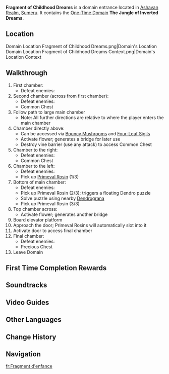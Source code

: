 {{Domain Infobox
|image        = Domain Fragment of Childhood Dreams.png
|type         = One-Time
|description  = This was once a dreamland paradise of a child of the forest, constructed based on how other children would describe the woods. In their memories, the forest was incredibly vast, much like the world itself. The forest was also immensely deep, just like fate itself. Although the dimensions of the world and the true depth of destiny would ultimately disappoint, the fantasy of them endures deep within this nursery.
|region       = Sumeru
|subregion    = Dharma Forest
|area         = Ashavan Realm
|recElements  = Dendro
|recLevel     = WL-dependent
|requiredAR   = 24
}}
{{Description|This was once upon a time a curious dream filled with adventure, a playground for children, but it has long been infested with [[Withering]]-corrupted [[Fungi]] and things worse still &mdash; yes, the beasts that bring calamity, too, have occupied this place...|The Jungle of Inverted Dreams}}
'''Fragment of Childhood Dreams''' is a domain entrance located in [[Ashavan Realm]], [[Sumeru]]. It contains the [[One-Time Domain]] '''The Jungle of Inverted Dreams'''.

==Location==
<gallery>
Domain Location Fragment of Childhood Dreams.png|Domain's Location
Domain Location Fragment of Childhood Dreams Context.png|Domain's Location Context
</gallery>

==Walkthrough==
#First chamber:
#*Defeat enemies:{{Enemy List|Stretchy Pyro Fungus; Stretchy Geo Fungus; Whirling Cryo Fungus; Whirling Electro Fungus}}
#Second chamber (across from first chamber):
#*Defeat enemies:{{Enemy List|Stretchy Anemo Fungus; Floating Dendro Fungus*2}}
#*Common Chest
#Follow path to large main chamber
#*Note: All further directions are relative to where the player enters the main chamber
#Chamber directly above:
#*Can be accessed via [[Bouncy Mushroom]]s and [[Four-Leaf Sigil]]s
#*Activate flower; generates a bridge for later use
#*Destroy vine barrier (use any attack) to access Common Chest
#Chamber to the right:
#*Defeat enemies:{{Enemy List|Whirling Cryo Fungus; Stretchy Geo Fungus; Floating Dendro Fungus*2}}
#*Common Chest
#Chamber to the left:
#* Defeat enemies:{{Enemy List|Whirling Electro Fungus; Stretchy Anemo Fungus*2}}
#*Pick up [[Primeval Rosin]] (1/3)
#Bottom of main chamber:   
#*Defeat enemies:{{Enemy List|Ruin Drake: Earthguard}}
#*Pick up Primeval Rosin (2/3); triggers a floating Dendro puzzle
#*Solve puzzle using nearby [[Dendrogranum|Dendrograna]]
#*Pick up Primeval Rosin (3/3)
#Top chamber across:
#*Activate flower; generates another bridge
#Board elevator platform
#Approach the door; Primeval Rosins will automatically slot into it
#Activate door to access final chamber
#Final chamber:  
#*Defeat enemies:{{Enemy List|Ruin Drake: Earthguard; Ruin Drake: Skywatch}}
#*Precious Chest
#Leave Domain

==First Time Completion Rewards ==
{{Card|Primogem|40}}
{{Card|Adventure EXP|500}}
{{Card|Dendro Sigil|5}}
{{Card|Gambler's Feather Accessory|1|quality=3}}
{{Card|Teachings of Ingenuity|3}}
{{Card|Hero's Wit|2}}
{{Card|Mystic Enhancement Ore|4}}
{{Card|Mora|30,000}}

==Soundtracks==
{{Soundtracks by Category Table|type=domain}}

==Video Guides==
{{EVT
|video1   = https://youtu.be/Xn4F7o3y3Ww
|caption1 = Unlock Fragment of Childhood Dreams Guide
|video2   = https://youtu.be/TIvxGVfwrEo
|caption2 = How To Unlock: Underwater Waypoint & Domain
|video3   = https://youtu.be/67r0cHbN43o
|caption3 = Fragment of Childhood Dreams Guide
}}

==Other Languages==
{{Other Languages
|en       = Fragment of Childhood Dreams
|zhs      = 童梦的切片
|zhs_rm   = Tóngmèng de Qiēpiàn
|zht      = 童夢的切片
|zht_rm   = Tóngmèng de Qiēpiàn
|zh_tl    = Slice of Childhood Dreams
|ja       = 幼夢の欠片
|ja_rm    = Youmu no Kakera{{Assumed}}
|ja_tl    = Fragment of Childhood Dreams
|ko       = 어린 꿈의 조각
|ko_rm    = Eorin Kkum-ui Jogak
|ko_tl    = Fragment of Young Dreams
|es       = Sueños inocentes
|es_tl    = Innocent Dreams
|fr       = Fragment d'enfance
|fr_tl    = Fragment of Childhood
|ru       = Фрагмент детских снов
|ru_tl    = Fragment of Childish Dreams
|th       = ชิ้นส่วนฝันวัยเยาว์
|th_rm    = 
|th_tl    = 
|vi       = Mảnh Giấc Mộng Trẻ Thơ
|vi_tl    = Fragment of Childhood Dreams
|de       = Fragment der Kinderträume
|de_tl    = Fragment of Children's Dreams
|id       = Fragment of Childhood Dreams
|pt       = Fragmentos de Sonhos Infantis
|pt_tl    = 
|tr       = Çocukluk Hayalleri Parçası
|tr_tl    = 
|it       = Frammento di Sogni d'Infanzia
|it_tl    = 
}}

==Change History ==
{{Change History|3.0}}

==Navigation==
{{Domain Navbox|Permanent}}

[[fr:Fragment d'enfance]]